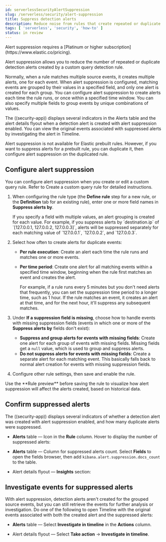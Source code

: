 ```yaml
---
id: serverlessSecurityAlertSuppression
slug: /serverless/security/alert-suppression
title: Suppress detection alerts
description: Reduce noise from rules that create repeated or duplicate alerts.
tags: [ 'serverless', 'security', 'how-to' ]
status: in review
---
```


<DocBadge template="technical preview" />
<div id="alert-suppression"></div>

<DocCallOut title="Requirements and notices">
Alert suppression requires a [Platinum or higher subscription](https://www.elastic.co/pricing).
</DocCallOut>

<DocCallOut template="technical_preview" />

Alert suppression allows you to reduce the number of repeated or duplicate detection alerts created by a <DocLink id="serverlessSecurityRulesUiCreate" section="create-a-custom-query-rule">custom query</DocLink> detection rule. 

Normally, when a rule matches multiple source events, it creates multiple alerts, one for each event. When alert suppression is configured, matching events are grouped by their values in a specified field, and only one alert is created for each group. You can configure alert suppression to create alerts each time the rule runs, or once within a specified time window. You can also specify multiple fields to group events by unique combinations of values.

The ((security-app)) displays several indicators in the Alerts table and the alert details flyout when a detection alert is created with alert suppression enabled. You can view the original events associated with suppressed alerts by investigating the alert in Timeline.

<DocCallOut title="Note">
Alert suppression is not available for Elastic prebuilt rules. However, if you want to suppress alerts for a prebuilt rule, you can duplicate it, then configure alert suppression on the duplicated rule.
</DocCallOut>

## Configure alert suppression

You can configure alert suppression when you create or edit a custom query rule. Refer to <DocLink id="serverlessSecurityRulesUiCreate" section="create-a-custom-query-rule">Create a custom query rule</DocLink> for detailed instructions.

1. When configuring the rule type (the **Define rule** step for a new rule, or the **Definition** tab for an existing rule), enter one or more field names in **Suppress alerts by**.

    <DocCallOut title="Note">  
    If you specify a field with multiple values, an alert grouping is created for each value. For example, if you suppress alerts by `destination.ip` of `[127.0.0.1, 127.0.0.2, 127.0.0.3]`, alerts will be suppressed separately for each matching value of `127.0.0.1`, `127.0.0.2`, and `127.0.0.3`.
    </DocCallOut>

1. Select how often to create alerts for duplicate events:

    * **Per rule execution**: Create an alert each time the rule runs and matches one or more events.
    * **Per time period**: Create one alert for all matching events within a specified time window, beginning when the rule first matches an event and creates the alert.

        For example, if a rule runs every 5 minutes but you don't need alerts that frequently, you can set the suppression time period to a longer time, such as 1 hour. If the rule matches an event, it creates an alert at that time, and for the next hour, it'll suppress any subsequent matches.

        <DocImage size="l" url="../images/alert-suppression/-detections-alert-suppression-options.png" alt="Alert suppression options" />

1. Under **If a suppression field is missing**, choose how to handle events with missing suppression fields (events in which one or more of the **Suppress alerts by** fields don't exist):
    * **Suppress and group alerts for events with missing fields**: Create one alert for each group of events with missing fields. Missing fields get a `null` value, which is used to group and suppress alerts. 
    * **Do not suppress alerts for events with missing fields**: Create a separate alert for each matching event. This basically falls back to normal alert creation for events with missing suppression fields.

1. Configure other rule settings, then save and enable the rule.

<DocCallOut title="Tip">
Use the **Rule preview** before saving the rule to visualize how alert suppression will affect the alerts created, based on historical data.
</DocCallOut>

## Confirm suppressed alerts

The ((security-app)) displays several indicators of whether a detection alert was created with alert suppression enabled, and how many duplicate alerts were suppressed.

* **Alerts** table — Icon in the **Rule** column. Hover to display the number of suppressed alerts:

    <DocImage size="xl" url="../images/alert-suppression/-detections-suppressed-alerts-table.png" alt="Suppressed alerts icon and tooltip in Alerts table" />

* **Alerts** table — Column for suppressed alerts count. Select **Fields** to open the fields browser, then add `kibana.alert.suppression.docs_count` to the table.

    <DocImage size="xl" url="../images/alert-suppression/-detections-suppressed-alerts-table-column.png" alt="Suppressed alerts count field column in Alerts table" />

* Alert details flyout — **Insights** section:

    <DocImage size="xl" url="../images/alert-suppression/-detections-suppressed-alerts-details.png" alt="Suppressed alerts Insights section in alert details flyout" />

## Investigate events for suppressed alerts

With alert suppression, detection alerts aren't created for the grouped source events, but you can still retrieve the events for further analysis or investigation. Do one of the following to open Timeline with the original events associated with both the created alert and the suppressed alerts:

* **Alerts** table — Select **Investigate in timeline** in the **Actions** column.

    <DocImage size="m" url="../images/alert-suppression/-detections-timeline-button.png" alt="Investigate in timeline button"/>

* Alert details flyout — Select **Take action** -> **Investigate in timeline**.

